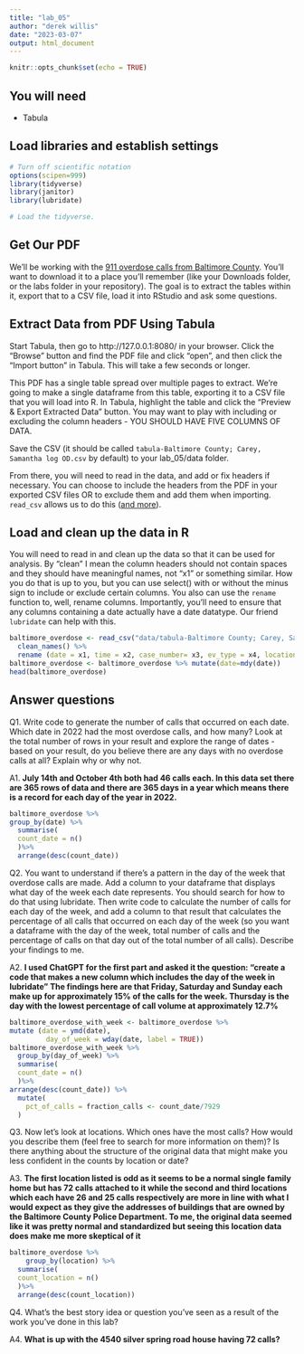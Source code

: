 ```yaml
---
title: "lab_05"
author: "derek willis"
date: "2023-03-07"
output: html_document
---
```


```r
knitr::opts_chunk$set(echo = TRUE)
```

## You will need

- Tabula

## Load libraries and establish settings

```r
# Turn off scientific notation
options(scipen=999)
library(tidyverse)
library(janitor)
library(lubridate)

# Load the tidyverse.

```

## Get Our PDF

We'll be working with the [911 overdose calls from Baltimore County](https://drive.google.com/file/d/1qkYuojGF_6WKFr5aNQxmewDzcKyOiJFr/view?usp=share_link). You'll want to download it to a place you'll remember (like your Downloads folder, or the labs folder in your repository). The goal is to extract the tables within it, export that to a CSV file, load it into RStudio and ask some questions.

## Extract Data from PDF Using Tabula

Start Tabula, then go to http://127.0.0.1:8080/ in your browser. Click the "Browse" button and find the PDF file and click "open", and then click the "Import button" in Tabula. This will take a few seconds or longer.

This PDF has a single table spread over multiple pages to extract. We're going to make a single dataframe from this table, exporting it to a CSV file that you will load into R. In Tabula, highlight the table and click the "Preview & Export Extracted Data" button. You may want to play with including or excluding the column headers - YOU SHOULD HAVE FIVE COLUMNS OF DATA.

Save the CSV (it should be called `tabula-Baltimore County; Carey, Samantha log OD.csv` by default) to your lab_05/data folder.

From there, you will need to read in the data, and add or fix headers if necessary. You can choose to include the headers from the PDF in your exported CSV files OR to exclude them and add them when importing. `read_csv` allows us to do this ([and more](https://readr.tidyverse.org/reference/read_delim.html)).

## Load and clean up the data in R

You will need to read in and clean up the data so that it can be used for analysis. By "clean" I mean the column headers should not contain spaces and they should have meaningful names, not "x1" or something similar. How you do that is up to you, but you can use select() with or without the minus sign to include or exclude certain columns. You also can use the `rename` function to, well, rename columns. Importantly, you'll need to ensure that any columns containing a date actually have a date datatype. Our friend `lubridate` can help with this.

```r
baltimore_overdose <- read_csv("data/tabula-Baltimore County; Carey, Samantha log OD.csv", col_names=FALSE) %>% 
  clean_names() %>% 
  rename (date = x1, time = x2, case_number= x3, ev_type = x4, location = x5)
baltimore_overdose <- baltimore_overdose %>% mutate(date=mdy(date))
head(baltimore_overdose)

```

## Answer questions

Q1. Write code to generate the number of calls that occurred on each date. Which date in 2022 had the most overdose calls, and how many? Look at the total number of rows in your result and explore the range of dates - based on your result, do you believe there are any days with no overdose calls at all? Explain why or why not.

A1. **July 14th and October 4th both had 46 calls each. In this data set there are 365 rows of data and there are 365 days in a year which means there is a record for each day of the year in 2022. **

```r
baltimore_overdose %>%
group_by(date) %>%
  summarise(
  count_date = n()
  )%>%
  arrange(desc(count_date))
```

Q2. You want to understand if there's a pattern in the day of the week that overdose calls are made. Add a column to your dataframe that displays what day of the week each date represents. You should search for how to do that using lubridate. Then write code to calculate the number of calls for each day of the week, and add a column to that result that calculates the percentage of all calls that occurred on each day of the week (so you want a dataframe with the day of the week, total number of calls and the percentage of calls on that day out of the total number of all calls). Describe your findings to me.

A2. **I used ChatGPT for the first part and asked it the question: "create a code that makes a new column which includes the day of the week in lubridate" The findings here are that Friday, Saturday and Sunday each make up for approximately 15% of the calls for the week. Thursday is the day with the lowest percentage of call volume at approximately 12.7% **

```r
baltimore_overdose_with_week <- baltimore_overdose %>% 
mutate (date = ymd(date), 
         day_of_week = wday(date, label = TRUE)) 
baltimore_overdose_with_week %>%
  group_by(day_of_week) %>%
  summarise(
  count_date = n()
  )%>%
arrange(desc(count_date)) %>%
  mutate(
    pct_of_calls = fraction_calls <- count_date/7929
  )
```

Q3. Now let's look at locations. Which ones have the most calls? How would you describe them (feel free to search for more information on them)? Is there anything about the structure of the original data that might make you less confident in the counts by location or date?

A3. **The first location listed is odd as it seems to be a normal single family home but has 72 calls attached to it while the second and third locations which each have 26 and 25 calls respectively are more in line with what I would expect as they give the addresses of buildings that are owned by the Baltimore County Police Department. To me, the original data seemed like it was pretty normal and standardized but seeing this location data does make me more skeptical of it  **

```r
baltimore_overdose %>%
    group_by(location) %>%
  summarise(
  count_location = n()
  )%>%
  arrange(desc(count_location))
```

Q4. What's the best story idea or question you've seen as a result of the work you've done in this lab?

A4. **What is up with the 4540 silver spring road house having 72 calls?**
